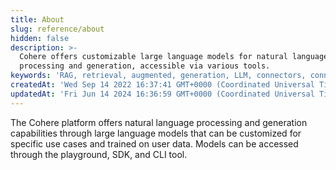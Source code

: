 ```yaml
---
title: About
slug: reference/about
hidden: false
description: >-
  Cohere offers customizable large language models for natural language
  processing and generation, accessible via various tools.
keywords: 'RAG, retrieval, augmented, generation, LLM, connectors, connector, langchain'
createdAt: 'Wed Sep 14 2022 16:37:41 GMT+0000 (Coordinated Universal Time)'
updatedAt: 'Fri Jun 14 2024 16:36:59 GMT+0000 (Coordinated Universal Time)'
---
```

The Cohere platform offers natural language processing and generation capabilities through large language models that can be customized for specific use cases and trained on user data. Models can be accessed through the playground, SDK, and CLI tool.
